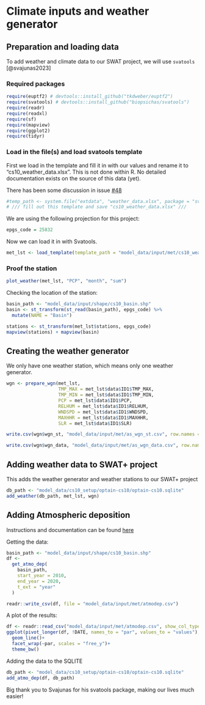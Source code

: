 # Climate inputs and weather generator

## Preparation and loading data

To add weather and climate data to our SWAT project, we will use `svatools` [@svajunas2023]

### Required packages

```r
require(euptf2) # devtools::install_github("tkdweber/euptf2") 
require(svatools) # devtools::install_github("biopsichas/svatools")
require(readr)
require(readxl)
require(sf)
require(mapview)
require(ggplot2)
require(tidyr)
```

### Load in the file(s) and load svatools template

First we load in the template and fill it in with our values and rename it to "cs10_weather_data.xlsx". This is not done within R. No detailed documentation exists on the source of this data (yet). 

There has been some discussion in issue [#48](https://gitlab.nibio.no/moritzshore/swat-cs10/-/issues/48)

```r
#temp_path <- system.file("extdata", "weather_data.xlsx", package = "svatools")
# /// fill out this template and save "cs10_weather_data.xlsx" ///
```

We are using the following projection for this project:

```r
epgs_code = 25832
```

Now we can load it in with Svatools.

```r
met_lst <- load_template(template_path = "model_data/input/met/cs10_weather_data.xlsx", epgs_code)
```

### Proof the station

```r
plot_weather(met_lst, "PCP", "month", "sum")
```

Checking the location of the station:

```r
basin_path <- "model_data/input/shape/cs10_basin.shp"
basin <- st_transform(st_read(basin_path), epgs_code) %>%
  mutate(NAME = "Basin")

stations <- st_transform(met_lst$stations, epgs_code)
mapview(stations) + mapview(basin)
```

## Creating the weather generator

We only have one weather station, which means only one weather generator.

```r
wgn <- prepare_wgn(met_lst, 
                   TMP_MAX = met_lst$data$ID1$TMP_MAX, 
                   TMP_MIN = met_lst$data$ID1$TMP_MIN, 
                   PCP = met_lst$data$ID1$PCP, 
                   RELHUM = met_lst$data$ID1$RELHUM, 
                   WNDSPD = met_lst$data$ID1$WNDSPD, 
                   MAXHHR = met_lst$data$ID1$MAXHHR, 
                   SLR = met_lst$data$ID1$SLR)

write.csv(wgn$wgn_st, "model_data/input/met/as_wgn_st.csv", row.names = FALSE, quote = FALSE)

write.csv(wgn$wgn_data, "model_data/input/met/as_wgn_data.csv", row.names = FALSE, quote = FALSE)
```

## Adding weather data to SWAT+ project

This adds the weather generator and weather stations to our SWAT+ project

```r
db_path <- "model_data/cs10_setup/optain-cs10/optain-cs10.sqlite"
add_weather(db_path, met_lst, wgn)
```

## Adding Atmospheric deposition

Instructions and documentation can be found
[here](https://biopsichas.github.io/svatools/articles/deposition.html)

Getting the data:

```r
basin_path <- "model_data/input/shape/cs10_basin.shp"
df <-
  get_atmo_dep(
    basin_path,
    start_year = 2010,
    end_year = 2020,
    t_ext = "year"
  )

readr::write_csv(df, file = "model_data/input/met/atmodep.csv")
```
A plot of the results:

```r

df <- readr::read_csv("model_data/input/met/atmodep.csv", show_col_types = F)
ggplot(pivot_longer(df, !DATE, names_to = "par", values_to = "values"), aes(x = DATE, y = values))+ 
  geom_line()+ 
  facet_wrap(~par, scales = "free_y")+ 
  theme_bw()
```

Adding the data to the SQLITE

```r
db_path <- "model_data/cs10_setup/optain-cs10/optain-cs10.sqlite"
add_atmo_dep(df, db_path)
```
Big thank you to Svajunas for his svatools package, making our lives much easier!

